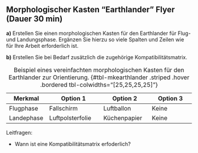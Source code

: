<!-- -------------------------------------------------------------------------

                       Labor Earthlander - Morphologischer Kasten

-------------------------------------------------------------------------- -->


<!-- 
Author: Christian Anders
Version: 2024-02-14
-->

::: {#nte-mkearthlander .callout-note}
## Morphologischer Kasten "Earthlander" Flyer (Dauer 30 min)

<!-- 
ID: #nte-mkearthlander
Reference: @nte-mkearthlander
-->

**a)** Erstellen Sie einen morphologischen Kasten für den Earthlander für Flug- und Landungsphase. Ergänzen Sie hierzu so viele Spalten und Zeilen wie für Ihre Arbeit erforderlich ist. 

**b)** Erstellen Sie bei Bedarf zusätzlich die zugehörige Kompatibilitätsmatrix. 


| Merkmal       | Option 1            | Option 2          | Option 3        |
|---------------|---------------------|-------------------|-----------------|
| Flugphase     | Fallschirm          | Luftballon        | Keine           |
| Landephase    | Luftpolsterfolie    | Küchenpapier      | Keine           |

: Beispiel eines vereinfachten morphologischen Kasten für den Earthlander zur Orientierung.  {#tbl-mkearthlander .striped .hover .bordered tbl-colwidths="[25,25,25,25]"}

Leitfragen:

- Wann ist eine Kompatibilitätsmatrix erfoderlich?
:::